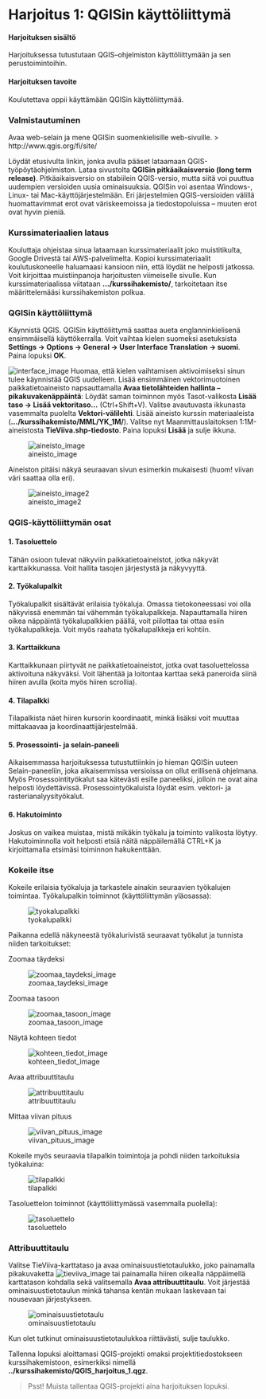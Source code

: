 # Harjoitus 1: QGISin käyttöliittymä

#### Harjoituksen sisältö
Harjoituksessa tutustutaan QGIS–ohjelmiston käyttöliittymään ja sen perustoimintoihin.

#### Harjoituksen tavoite
Koulutettava oppii käyttämään QGISin käyttöliittymää.

### Valmistautuminen
Avaa web-selain ja mene QGISin suomenkielisille web-sivuille. 
> http://www.qgis.org/fi/site/

Löydät etusivulta linkin, jonka avulla pääset lataamaan QGIS-työpöytäohjelmiston. Lataa sivustolta **QGISin pitkäaikaisversio (long term release)**. Pitkäaikaisversio on stabiilein QGIS-versio, mutta siitä voi puuttua uudempien versioiden uusia ominaisuuksia.
QGISin voi asentaa Windows-, Linux- tai Mac-käyttöjärjestelmään. Eri järjestelmien QGIS-versioiden välillä huomattavimmat erot ovat väriskeemoissa ja tiedostopoluissa – muuten erot ovat hyvin pieniä.

### Kurssimateriaalien lataus
Kouluttaja ohjeistaa sinua lataamaan kurssimateriaalit joko muistitikulta, Google Drivestä tai AWS-palvelimelta. Kopioi kurssimateriaalit koulutuskoneelle haluamaasi kansioon niin, että löydät ne helposti jatkossa. Voit kirjoittaa muistiinpanoja harjoitusten viimeiselle sivulle.
Kun kurssimateriaalissa viitataan **.../kurssihakemisto/**, tarkoitetaan itse määrittelemääsi kurssihakemiston polkua.


### QGISin käyttöliittymä
Käynnistä QGIS. QGISin käyttöliittymä saattaa aueta englanninkielisenä ensimmäisellä käyttökerralla. Voit vaihtaa kielen suomeksi asetuksista **Settings → Options → General → User Interface Translation → suomi**. Paina lopuksi **OK**. 

![interface_image](img/harjoitus_1/image15.png)
Huomaa, että kielen vaihtamisen aktivoimiseksi sinun tulee käynnistää QGIS uudelleen.
Lisää ensimmäinen vektorimuotoinen paikkatietoaineisto napsauttamalla **Avaa tietolähteiden hallinta –pikakuvakenäppäintä**: 
Löydät saman toiminnon myös Tasot-valikosta **Lisää taso → Lisää vektoritaso…** (Ctrl+Shift+V).
Valitse avautuvasta ikkunasta vasemmalta puolelta **Vektori-välilehti**. Lisää aineisto kurssin materiaaleista (**.../kurssihakemisto/MML/YK_1M/**). Valitse nyt Maanmittauslaitoksen 1:1M-aineistosta **TieViiva.shp-tiedosto**. Paina lopuksi **Lisää** ja sulje ikkuna.

![aineisto_image](img/harjoitus_1/image11.png)

Aineiston pitäisi näkyä seuraavan sivun esimerkin mukaisesti (huom! viivan väri saattaa olla eri).

![aineisto_image2](img/harjoitus_1/image10.png)

### QGIS-käyttöliittymän osat

#### 1. Tasoluettelo
Tähän osioon tulevat näkyviin paikkatietoaineistot, jotka näkyvät karttaikkunassa. Voit hallita tasojen järjestystä ja näkyvyyttä.

#### 2. Työkalupalkit
Työkalupalkit sisältävät erilaisia työkaluja. Omassa tietokoneessasi voi olla näkyvissä enemmän tai vähemmän työkalupalkkeja. Napauttamalla hiiren oikea näppäintä työkalupalkkien päällä, voit piilottaa tai ottaa esiin työkalupalkkeja. Voit myös raahata työkalupalkkeja eri kohtiin.

#### 3. Karttaikkuna
Karttaikkunaan piirtyvät ne paikkatietoaineistot, jotka ovat tasoluettelossa aktivoituna näkyväksi. Voit lähentää ja loitontaa karttaa sekä paneroida siinä hiiren avulla (koita myös hiiren scrollia). 

#### 4. Tilapalkki
Tilapalkista näet hiiren kursorin koordinaatit, minkä lisäksi voit muuttaa mittakaavaa ja koordinaattijärjestelmää.

#### 5. Prosessointi- ja selain-paneeli
Aikaisemmassa harjoituksessa tutustuttiinkin jo hieman QGISin uuteen Selain-paneeliin, joka aikaisemmissa versioissa on ollut erillisenä ohjelmana. Myös Prosessointityökalut saa kätevästi esille paneeliksi, jolloin ne ovat aina helposti löydettävissä. Prosessointyökaluista löydät esim. vektori- ja rasterianalyysityökalut.

#### 6. Hakutoiminto
Joskus on vaikea muistaa, mistä mikäkin työkalu ja toiminto valikosta löytyy. Hakutoiminnolla voit helposti etsiä näitä näppäilemällä CTRL+K ja kirjoittamalla etsimäsi toiminnon hakukenttään.

### Kokeile itse
Kokeile erilaisia työkaluja ja tarkastele ainakin seuraavien työkalujen toimintaa.
Työkalupalkin toiminnot (käyttöliittymän yläosassa):

![tyokalupalkki](img/harjoitus_1/image3.png)

Paikanna edellä näkyneestä työkalurivistä seuraavat työkalut ja tunnista niiden tarkoitukset:

Zoomaa täydeksi

![zoomaa_taydeksi_image](img/harjoitus_1/image5.png)

Zoomaa tasoon

![zoomaa_tasoon_image](img/harjoitus_1/image6.png)

Näytä kohteen tiedot

![kohteen_tiedot_image](img/harjoitus_1/image1.png)

Avaa attribuuttitaulu

![attribuuttitaulu](img/harjoitus_1/image2.png)

Mittaa viivan pituus 

![viivan_pituus_image](img/harjoitus_1/image7.png)


Kokeile myös seuraavia tilapalkin toimintoja ja pohdi niiden tarkoituksia työkaluina:

![tilapalkki](img/harjoitus_1/image8.png)

Tasoluettelon toiminnot (käyttöliittymässä vasemmalla puolella):

![tasoluettelo](img/harjoitus_1/image12.png)

### Attribuuttitaulu
Valitse TieViiva-karttataso ja avaa ominaisuustietotaulukko, joko painamalla  pikakuvaketta
![tieviiva_image](img/harjoitus_1/image2.png)
tai painamalla hiiren oikealla näppäimellä karttatason kohdalla sekä valitsemalla **Avaa attribuuttitaulu**.
Voit järjestää ominaisuustietotaulun minkä tahansa kentän mukaan laskevaan tai nousevaan järjestykseen.

![ominaisuustietotaulu](img/harjoitus_1/image14.png)

Kun olet tutkinut ominaisuustietotaulukkoa riittävästi, sulje taulukko.

Tallenna lopuksi aloittamasi QGIS-projekti omaksi projektitiedostokseen kurssihakemistoon, esimerkiksi nimellä **../kurssihakemisto/QGIS_harjoitus_1.qgz**.

> Psst! Muista tallentaa QGIS-projekti aina harjoituksen lopuksi.


